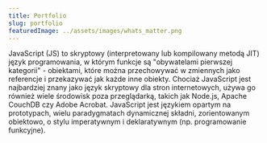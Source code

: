 ```yaml
---
title: Portfolio
slug: portfolio
featuredImage: ../assets/images/whats_matter.png
---
```




JavaScript (JS) to skryptowy (interpretowany lub kompilowany metodą JIT) język programowania, w którym funkcje są "obywatelami pierwszej kategorii" - 
obiektami, które można przechowywać w zmiennych jako referencje i przekazywać jak każde inne obiekty. Chociaż JavaScript jest najbardziej znany jako 
język skryptowy dla stron internetowych, używa go również wiele środowisk poza przeglądarką, takich jak Node.js, Apache CouchDB czy Adobe Acrobat. 
JavaScript jest językiem opartym na prototypach, wielu paradygmatach
dynamicznej składni, zorientowanym obiektowo, o stylu imperatywnym i deklaratywnym (np. programowanie funkcyjne). 
